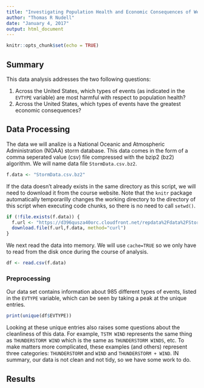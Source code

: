 ```yaml
---
title: "Investigating Population Health and Economic Consequences of Weather Events in the United States"
author: "Thomas R Nudell"
date: "January 4, 2017"
output: html_document
---
```


```r
knitr::opts_chunk$set(echo = TRUE)
```

## Summary

This data analysis addresses the two following questions:

1. Across the United States, which types of events (as indicated in the `EVTYPE` variable) are most harmful with respect to population health?
2. Across the United States, which types of events have the greatest economic consequences?

[//]: # (Summary of analysis)

## Data Processing
[//]: # (Describe how data is loaded into R and processed for analysis, starting from Raw Data)

The data we will analize is a National Oceanic and Atmospheric Administration (NOAA) storm database. This data comes in the form of a comma seperated value (csv) file compressed with the bzip2 (bz2) algorithm.
We will name data file `StormData.csv.bz2`. 
```r
f.data <- "StormData.csv.bz2"
```

If the data doesn't already exists in the same directory as this script, we will need to download it from the course website. Note that the `knitr` package automatically temporarilly changes the working directory to the directory of this script when executing code chunks, so there is no need to call `setwd()`. 

```r
if (!file.exists(f.data)) {
  f.url <- "https://d396qusza40orc.cloudfront.net/repdata%2Fdata%2FStormData.csv.bz2"
  download.file(f.url,f.data, method="curl")
}
```

We next read the data into memory. We will use `cache=TRUE` so we only have to read from the disk once during the course of analysis. 

```r
df <- read.csv(f.data)
```

### Preprocessing
Our data set contains information about 985 different types of events, listed in the `EVTYPE` variable, which can be seen by taking a peak at the unique entries. 
```r
print(unique(df$EVTYPE))
```

Looking at these unique entries also raises some questions about the cleanliness of this data. For example, `TSTM WIND` represents the same thing as `THUNDERSTORM WIND` which is the same as `THUNDERSTORM WINDS`, etc. To make matters more complicated, these examples (and others) represent three categories: `THUNDERSTORM` and `WIND` and `THUNDERSTORM + WIND`. IN summary, our data is not clean and not tidy, so we have some work to do. 


## Results 

[//]: # (Main results including 1--3 figures with descriptive captions)